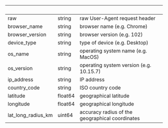 
| &nbsp;             | &nbsp;  | &nbsp;                                          |
| ------------------ | ------- | ----------------------------------------------- |
| raw                | string  | raw User-Agent request header                   |
| browser_name       | string  | browser name (e.g. Chrome)                      |
| browser_version    | string  | browser version (e.g. 102)                      |
| device_type        | string  | type of device (e.g. Desktop)                   |
| os_name            | string  | operating system name (e.g. MacOS)              |
| os_version         | string  | operating system version (e.g. 10.15.7)         |
| ip_address         | string  | IP address                                      |
| country_code       | string  | ISO country code                                |
| latitude           | float64 | geographical latitude                           |
| longitude          | float64 | geographical longitude                          |
| lat_long_radius_km | uint64  | accuracy radius of the geographical coordinates |
